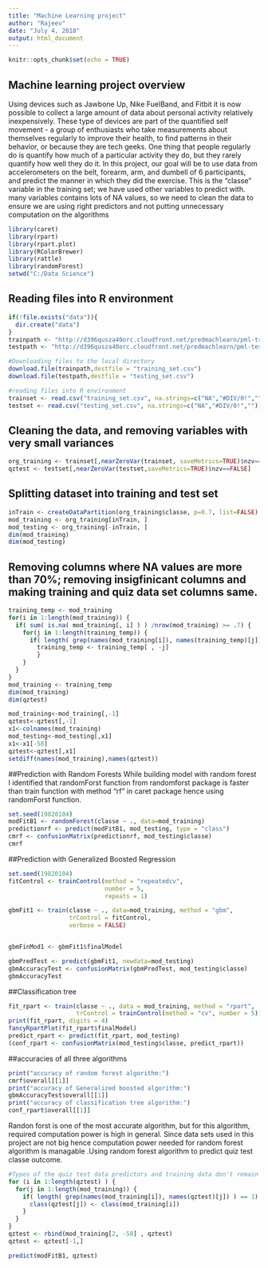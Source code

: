 ```yaml
---
title: "Machine Learning project"
author: "Rajeev"
date: "July 4, 2018"
output: html_document
---
```


```r
knitr::opts_chunk$set(echo = TRUE)
```

## Machine learning project overview

Using devices such as Jawbone Up, Nike FuelBand, and Fitbit it is now possible to collect a large amount of data about personal activity relatively inexpensively. These type of devices are part of the quantified self movement - a group of enthusiasts who take measurements about themselves regularly to improve their health, to find patterns in their behavior, or because they are tech geeks. One thing that people regularly do is quantify how much of a particular activity they do, but they rarely quantify how well they do it. In this project, our goal will be to use data from accelerometers on the belt, forearm, arm, and dumbell of 6 participants, and predict the manner in which they did the exercise. This is the "classe" variable in the training set; we have used other variables to predict with. many variables contains lots of NA values, so we need to clean the data to ensure we are using right predictors and not putting unnecessary computation on the algorithms

```r
library(caret)
library(rpart)
library(rpart.plot)
library(RColorBrewer)
library(rattle)
library(randomForest)
setwd("C:/Data Science")
```
## Reading files into R environment
```r
if(!file.exists("data")){
  dir.create("data")
}
trainpath <- "http://d396qusza40orc.cloudfront.net/predmachlearn/pml-training.csv"
testpath <- "http://d396qusza40orc.cloudfront.net/predmachlearn/pml-testing.csv"

#Downloading files to the local directory
download.file(trainpath,destfile = "training_set.csv")
download.file(testpath,destfile = "testing_set.csv")

#reading files into R environment
trainset <- read.csv("training_set.csv", na.strings=c("NA","#DIV/0!",""))
testset <- read.csv("testing_set.csv", na.strings=c("NA","#DIV/0!",""))
```
## Cleaning the data, and removing variables with very small variances
```r
org_training <- trainset[,nearZeroVar(trainset, saveMetrics=TRUE)$nzv==FALSE]
qztest <- testset[,nearZeroVar(testset,saveMetrics=TRUE)$nzv==FALSE]
```

## Splitting dataset into training and test set
```r
inTrain <- createDataPartition(org_training$classe, p=0.7, list=FALSE)
mod_training <- org_training[inTrain, ]
mod_testing <- org_training[-inTrain, ]
dim(mod_training) 
dim(mod_testing)
```
## Removing columns where NA values are more than 70%; removing insigfinicant columns and making training and quiz data set columns same.
```r
training_temp <- mod_training
for(i in 1:length(mod_training)) {
  if( sum( is.na( mod_training[, i] ) ) /nrow(mod_training) >= .7) {
    for(j in 1:length(training_temp)) {
      if( length( grep(names(mod_training[i]), names(training_temp)[j]) ) == 1)  {
        training_temp <- training_temp[ , -j]
        }   
    } 
  }
}
mod_training <- training_temp
dim(mod_training)
dim(qztest)

mod_training<-mod_training[,-1]
qztest<-qztest[,-1]
x1<-colnames(mod_training)
mod_testing<-mod_testing[,x1]
x1<-x1[-58]
qztest<-qztest[,x1]
setdiff(names(mod_training),names(qztest))
```
##Prediction with Random Forests
While building model with random forest I identified that randomForst function from randomforst package is faster than train function with method "rf" in caret package hence using randomForst function.
```r
set.seed(19820104)
modFitB1 <- randomForest(classe ~ ., data=mod_training)
predictionrf <- predict(modFitB1, mod_testing, type = "class")
cmrf <- confusionMatrix(predictionrf, mod_testing$classe)
cmrf

```
##Prediction with Generalized Boosted Regression
```r
set.seed(19820104)
fitControl <- trainControl(method = "repeatedcv",
                           number = 5,
                           repeats = 1)

gbmFit1 <- train(classe ~ ., data=mod_training, method = "gbm",
                 trControl = fitControl,
                 verbose = FALSE)


gbmFinMod1 <- gbmFit1$finalModel

gbmPredTest <- predict(gbmFit1, newdata=mod_testing)
gbmAccuracyTest <- confusionMatrix(gbmPredTest, mod_testing$classe)
gbmAccuracyTest
```
##Classification tree
```r
fit_rpart <- train(classe ~ ., data = mod_training, method = "rpart", 
                   trControl = trainControl(method = "cv", number = 5))
print(fit_rpart, digits = 4)
fancyRpartPlot(fit_rpart$finalModel)
predict_rpart <- predict(fit_rpart, mod_testing)
(conf_rpart <- confusionMatrix(mod_testing$classe, predict_rpart))

```
##accuracies of all three algorithms
```r
print("accuracy of random forest algorithm:") 
cmrf$overall[[1]]
print("accuracy of Generalized boosted algorithm:")
gbmAccuracyTest$overall[[1]]
print("accuracy of classification tree algorithm:") 
conf_rpart$overall[[1]]
```

Randon forst is one of the most accurate algorithm, but for this algorithm, required computation power is high in general. Since data sets used in this project are not big hence computation power needed for random forest algorithm is managable .Using random forest algorithm to predict quiz test classe outcome.
```r
#Types of the quiz test data predictors and training data don't remain same due to multiple operations and assignment of column names from training data set to the quiz test dataset, hence assignment training data predictors class to the quiz test predictors
for (i in 1:length(qztest) ) {
  for(j in 1:length(mod_training)) {
    if( length( grep(names(mod_training[i]), names(qztest)[j]) ) == 1)  {
      class(qztest[j]) <- class(mod_training[i])
    }      
  }      
}
qztest <- rbind(mod_training[2, -58] , qztest)
qztest <- qztest[-1,]

predict(modFitB1, qztest)
```
